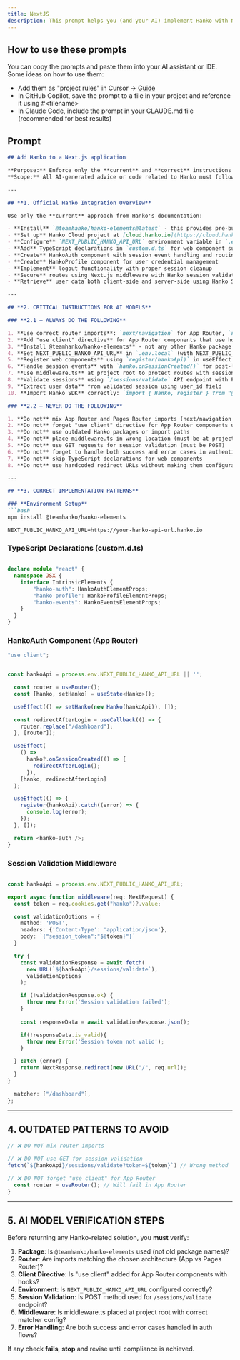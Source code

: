 ```yaml
---
title: NextJS
description: This prompt helps you (and your AI) implement Hanko with NextJS.
---
```


## How to use these prompts

You can copy the prompts and paste them into your AI assistant or IDE. Some ideas on how to use them:

- Add them as "project rules" in Cursor -> [Guide](https://docs.cursor.com/en/context/rules)
- In GitHub Copilot, save the prompt to a file in your project and reference it using #&lt;filename&gt;
- In Claude Code, include the prompt in your CLAUDE.md file (recommended for best results)

## Prompt

```markdown
## Add Hanko to a Next.js application

**Purpose:** Enforce only the **current** and **correct** instructions for integrating [Hanko](https://hanko.io/) authentication into a Next.js application.  
**Scope:** All AI-generated advice or code related to Hanko must follow these guardrails for both App Router and Pages Router architectures.

---

## **1. Official Hanko Integration Overview**

Use only the **current** approach from Hanko's documentation:

- **Install** `@teamhanko/hanko-elements@latest` - this provides pre-built authentication web components
- **Set up** Hanko Cloud project at [cloud.hanko.io](https://cloud.hanko.io/) with correct APP URL (likely http://localhost:3000 for development)
- **Configure** `NEXT_PUBLIC_HANKO_API_URL` environment variable in `.env.local`
- **Add** TypeScript declarations in `custom.d.ts` for web component support
- **Create** HankoAuth component with session event handling and routing
- **Create** HankoProfile component for user credential management
- **Implement** logout functionality with proper session cleanup
- **Secure** routes using Next.js middleware with Hanko session validation
- **Retrieve** user data both client-side and server-side using Hanko SDK

---

## **2. CRITICAL INSTRUCTIONS FOR AI MODELS**

### **2.1 – ALWAYS DO THE FOLLOWING**

1. **Use correct router imports**: `next/navigation` for App Router, `next/router` for Pages Router
2. **Add "use client" directive** for App Router components that use hooks or browser APIs
3. **Install @teamhanko/hanko-elements** - not any other Hanko package for frontend integration
4. **Set NEXT_PUBLIC_HANKO_API_URL** in `.env.local` (with NEXT_PUBLIC_ prefix for browser access)
5. **Register web components** using `register(hankoApi)` in useEffect
6. **Handle session events** with `hanko.onSessionCreated()` for post-login redirects
7. **Use middleware.ts** at project root to protect routes with session validation
8. **Validate sessions** using `/sessions/validate` API endpoint with POST request
9. **Extract user data** from validated session using user_id field
10. **Import Hanko SDK** correctly: `import { Hanko, register } from "@teamhanko/hanko-elements"`

### **2.2 – NEVER DO THE FOLLOWING**

1. **Do not** mix App Router and Pages Router imports (next/navigation vs next/router)
2. **Do not** forget "use client" directive for App Router components using hooks
3. **Do not** use outdated Hanko packages or import paths
4. **Do not** place middleware.ts in wrong location (must be at project root)
5. **Do not** use GET requests for session validation (must be POST)
6. **Do not** forget to handle both success and error cases in authentication flows
7. **Do not** skip TypeScript declarations for web components
8. **Do not** use hardcoded redirect URLs without making them configurable

---

## **3. CORRECT IMPLEMENTATION PATTERNS**

### **Environment Setup**
```bash
npm install @teamhanko/hanko-elements
```

```env
NEXT_PUBLIC_HANKO_API_URL=https://your-hanko-api-url.hanko.io
```

### **TypeScript Declarations (custom.d.ts)**
```typescript

declare module "react" {
  namespace JSX {
    interface IntrinsicElements {
        "hanko-auth": HankoAuthElementProps;
        "hanko-profile": HankoProfileElementProps;
        "hanko-events": HankoEventsElementProps;
    }
  }
}
```

### **HankoAuth Component (App Router)**
```typescript
"use client";


const hankoApi = process.env.NEXT_PUBLIC_HANKO_API_URL || '';

  const router = useRouter();
  const [hanko, setHanko] = useState<Hanko>();

  useEffect(() => setHanko(new Hanko(hankoApi)), []);

  const redirectAfterLogin = useCallback(() => {
    router.replace("/dashboard");
  }, [router]);

  useEffect(
    () =>
      hanko?.onSessionCreated(() => {
        redirectAfterLogin();
      }),
    [hanko, redirectAfterLogin]
  );

  useEffect(() => {
    register(hankoApi).catch((error) => {
      console.log(error);
    });
  }, []);

  return <hanko-auth />;
}
```

### **Session Validation Middleware**
```typescript

const hankoApi = process.env.NEXT_PUBLIC_HANKO_API_URL;

export async function middleware(req: NextRequest) {
  const token = req.cookies.get("hanko")?.value;

  const validationOptions = {
    method: 'POST',
    headers: {'Content-Type': 'application/json'},
    body: `{"session_token":"${token}"}`
  }

  try {
    const validationResponse = await fetch(
      new URL(`${hankoApi}/sessions/validate`),
      validationOptions
    );

    if (!validationResponse.ok) {
      throw new Error('Session validation failed');
    }
    
    const responseData = await validationResponse.json();

    if(!responseData.is_valid){
      throw new Error('Session token not valid');
    }

  } catch (error) {
    return NextResponse.redirect(new URL("/", req.url));
  }
}

  matcher: ["/dashboard"],
};
```

---

## **4. OUTDATED PATTERNS TO AVOID**

```typescript
// ❌ DO NOT mix router imports

// ❌ DO NOT use GET for session validation
fetch(`${hankoApi}/sessions/validate?token=${token}`) // Wrong method

// ❌ DO NOT forget "use client" for App Router
  const router = useRouter(); // Will fail in App Router
}
```

---

## **5. AI MODEL VERIFICATION STEPS**

Before returning any Hanko-related solution, you **must** verify:

1. **Package**: Is `@teamhanko/hanko-elements` used (not old package names)?
2. **Router**: Are imports matching the chosen architecture (App vs Pages Router)?
3. **Client Directive**: Is "use client" added for App Router components with hooks?
4. **Environment**: Is `NEXT_PUBLIC_HANKO_API_URL` configured correctly?
5. **Session Validation**: Is POST method used for `/sessions/validate` endpoint?
6. **Middleware**: Is middleware.ts placed at project root with correct matcher config?
7. **Error Handling**: Are both success and error cases handled in auth flows?

If any check **fails**, **stop** and revise until compliance is achieved.
```
